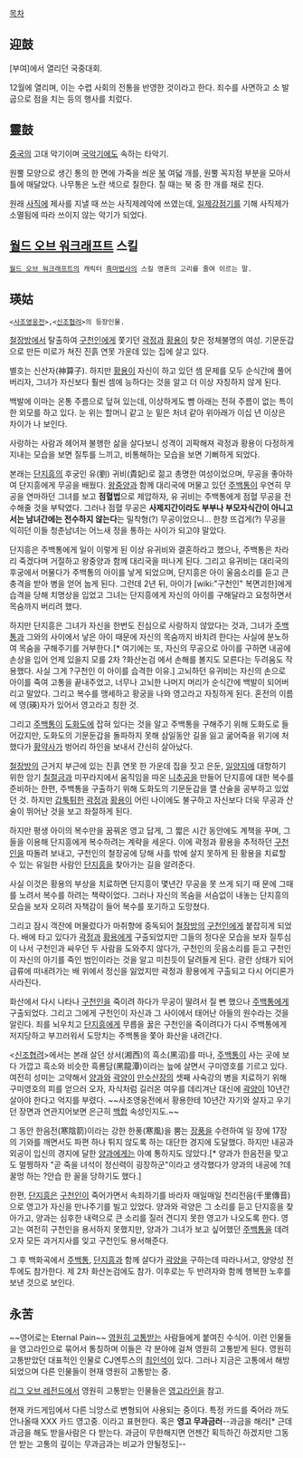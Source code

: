 [[목차]]

== 迎鼓 ==
[부여]에서 열리던 국중대회.

12월에 열리며, 이는 수렵 사회의 전통을 반영한 것이라고 한다.
죄수를 사면하고 소 발굽으로 점을 치는 등의 행사를 치렀다.

== 靈鼓 ==
[[중국]]의 고대 악기이며 [[국악기]]에도 속하는 타악기. 

원뿔 모양으로 생긴 통의 한 면에 가죽을 씌운 [[북]] 여덟 개를, 원뿔 꼭지점 부분을 모아서 틀에 매달았다. 나무통은 노란 색으로 칠한다. 칠 때는 북 중 한 개를 채로 친다.

원래 [[사직]]에 제사를 지낼 때 쓰는 사직제례악에 쓰였는데, [[일제강점기]]를 기해 사직제가 소멸됨에 따라 쓰이지 않는 악기가 되었다. 

== [[월드 오브 워크래프트]] 스킬 ==
 [[월드 오브 워크래프트]]의 캐릭터 [[흑마법사]]의 스킬 영혼의 고리를 줄여 이르는 말.

== 瑛姑 ==
 <[[사조영웅전]]>,<[[신조협려]]>의 등장인물.

[[철장방]]에서 탈출하여 [[구천인]]에게 쫓기던 [[곽정]]과 [[황용]]이 찾은 정체불명의 여성. 기문둔갑으로 만든 미로가 쳐진 진흙 연못 가운데 있는 집에 살고 있다.

별호는 신산자(神算子). 하지만 [[황용]]이 자신이 하고 있던 셈 문제를 모두 순식간에 풀어버리자, 그녀가 자신보다 훨씬 셈에 능하다는 것을 알고 더 이상 자칭하지 않게 된다.

백발에 이마는 온통 주름으로 덮혀 있는데, 이상하게도 뺨 아래는 전혀 주름이 없는 특이한 외모를 하고 있다. 눈 위는 할머니 같고 눈 밑은 처녀 같아 위아래가 이십 년 이상은 차이가 나 보인다.

사랑하는 사람과 헤어져 불행한 삶을 살다보니 성격이 괴팍해져 곽정과 황용이 다정하게 지내는 모습을 보면 질투를 느끼고, 비통해하는 모습을 보면 기뻐하게 되었다.

본래는 [[단지흥]]의 후궁인 유(劉) 귀비(貴妃)로 젊고 총명한 여성이었으며, 무공을 좋아하여 단지흥에게 무공을 배웠다. [[왕중양]]과 함께 대리국에 머물고 있던 [[주백통]]이 우연히 무공을 연마하던 그녀를 보고 '''점혈법'''으로 제압하자, 유 귀비는 주백통에게 점혈 무공을 전수해줄 것을 부탁였다. 그러나 점혈 무공은 '''사제지간이라도 부부나 부모자식간이 아니고서는 남녀간에는 전수하지 않는다'''는 밀착형(?) 무공이었으니... 한창 뜨겁게(?) 무공을 익히던 이들 청춘남녀는 어느새 정을 통하는 사이가 되고야 말았다.

단지흥은 주백통에게 일이 이렇게 된 이상 유귀비와 결혼하라고 했으나, 주백통은 차라리 죽겠다며 거절하고 왕중양과 함께 대리국을 떠나게 된다. 그리고 유귀비는 대리국의 후궁에서 머물다가 주백통의 아이를 낳게 되었으며, 단지흥은 아이 울음소리를 듣고 큰 충격을 받아 병을 얻어 눕게 된다. 그런데 2년 뒤, 아이가 [wiki:"구천인" 복면괴한]에게 습격을 당해 치명상을 입었고 그녀는 단지흥에게 자신의 아이를 구해달라고 요청하면서 목숨까지 버리려 했다.

하지만 단지흥은 그녀가 자신을 한번도 진심으로 사랑하지 않았다는 것과, 그녀가 [[주백통]]과 그와의 사이에서 낳은 아이 때문에 자신의 목숨까지 바치려 한다는 사실에 분노하여 목숨을 구해주기를 거부한다.[* 여기에는 또, 자신의 무공으로 아이를 구하면 내공에 손상을 입어 언제 있을지 모를 2차 ?화산논검 에서 손해를 볼지도 모른다는 두려움도 작용했다. 사실 그게 ?구천인 이 아이를 습격한 이유.] 고뇌하던 유귀비는 자신의 손으로 아이를 죽여 고통을 끝내주었고, 너무나 고뇌한 나머지 머리가 순식간에 백발이 되어버리고 말았다. 그리고 복수를 맹세하고 황궁을 나와 영고라고 자칭하게 된다. 혼전의 이름에 영(瑛)자가 있어서 영고라고 칭한 것.

그리고 [[주백통]]이 [[도화도]]에 잡혀 있다는 것을 알고 주백통을 구해주기 위해 도화도로 들어갔지만, 도화도의 기문둔갑을 돌파하지 못해 삼일동안 길을 잃고 굶어죽을 위기에 처했다가 [[황약사]]가 벙어리 하인을 보내서 간신히 살아났다.

[[철장방]]의 근거지 부근에 있는 진흙 연못 한 가운데 집을 짓고 은둔, [[일양지]]에 대항하기 위한 암기 [[칠절금]]과 미꾸라지에서 움직임을 따온 [[니추공]]을 만들어 단지흥에 대한 복수를 준비하는 한편, 주백통을 구출하기 위해 도화도의 기문둔갑을 깰 산술을 공부하고 있었던 것. 하지만 [[갑툭튀]]한 [[곽정]]과 [[황용]]이 어린 나이에도 불구하고 자신보다 더욱 무공과 산술이 뛰어난 것을 보고 좌절하게 된다.

하지만 평생 아이의 복수만을 꿈꿔온 영고 답게, 그 짧은 시간 동안에도 계책을 꾸며, 그들을 이용해 단지흥에게 복수하려는 계략을 세운다. 이에 곽정과 황용을 추적하던 [[구천인]]을 따돌려 보내고, 구천인의 철장공에 당해 사흘 밖에 살지 못하게 된 황용을 치료할 수 있는 유일한 사람인 [[단지흥]]을 찾아가는 길을 알려준다.

사실 이것은 황용의 부상을 치료하면 단지흥이 몇년간 무공을 못 쓰게 되기 때 문에 그때를 노려서 복수를 하려는 책략이었다. 그러나 자신의 목숨을 서슴없이 내놓는 단지흥의 모습을 보자 오히려 자책감이 들어 복수를 포기하고 도망쳤다.

그리고 잠시 객잔에 머물렀다가 마취향에 중독되어 [[철장방]]의 [[구천인]]에게 붙잡히게 되었다. 배에 타고 있다가 [[곽정]]과 [[황용]]에게 구출되었지만 그들의 정다운 모습을 보자 질투심이 나서 구천인과 싸우던 두 사람을 도와주지 않다가, 구천인의 웃음소리를 듣고 구천인이 자신의 아기를 죽인 범인이라는 것을 알고 미친듯이 달려들게 된다. 광란 상태가 되어 급류에 떠내려가는 배 위에서 정신을 잃었지만 곽정과 황용에게 구출되고 다시 어디론가 사라진다.

화산에서 다시 나타나 [[구천인]]을 죽이려 하다가 무공이 딸려서 질 뻔 했으나 [[주백통]]에게 구출되었다. 그리고 그에게 구천인이 자신과 그 사이에서 태어난 아들의 원수라는 것을 알린다. 죄를 뇌우치고 [[단지흥]]에게 무릅을 꿇은 구천인을 죽이려다가 다시 주백통에게 저지당하고 부끄러워서 도망치는 주백통을 쫓아 화산을 내려간다. 

<[[신조협려]]>에서는 본래 살던 상서(湘西)의 흑소(黑沼)를 떠나, [[주백통]]이 사는 곳에 보다 가깝고 흑소와 비슷한 흑룡담(黑龍潭)이라는 늪에 살면서 구미영호를 기르고 있다. 여전히 성미는 고약해서 [[양과]]와 [[곽양]]이 [[만수산장]]의 셋째 사숙강의 병을 치료하기 위해 구미영호의 피를 얻으러 오자, 자식처럼 길러온 여우를 데리겨난 대신에 [[곽양]]이 10년간 살아야 한다고 억지를 부렸다. ~~사조영웅전에서 황용한테 10년간 자기와 살자고 우기던 장면과 연관지어보면 은근히 [[백합]] 속성인지도.~~

그 동안 한음전(寒陰箭)이라는 강한 한풍(寒風)을 뿜는 [[장풍]]을 수련하여 일 장에 17장의 기와를 깨면서도 파편 하나 튀지 않도록 하는 대단한 경지에 도달했다. 하지만 내공과 외공이 입신의 경지에 달한 [[양과]]에게는 아예 통하지도 않았다.[* 양과가 한음전을 맞고도 멀쩡하자 "곧 죽을 녀석이 정신력이 굉장하군"이라고 생각했다가 양과의 내공에 ?데꿀멍 하는 ?안습 한 꼴을 당하기도 했다.]

한편, [[단지흥]]은 [[구천인]]이 죽어가면서 속죄하기를 바라자 매일매일 천리전음(千里傳音)으로 영고가 자신을 만나주기를 빌고 있었다. 양과와 곽양은 그 소리를 듣고 단지흥을 찾아가고, 양과는 심후한 내력으로 큰 소리를 질러 견디지 못한 영고가 나오도록 한다. 영고는 여전히 구천인을 용서하지 못했지만, 양과가 그녀가 보고 싶어했던 [[주백통]]을 데려오자 모든 과거지사를 잊고 구천인도 용서해준다.

그 후 백화곡에서 [[주백통]], [[단지흥]]과 함께 살다가 [[곽양]]을 구하는데 따라나서고, 양양성 전투에도 참가한다. 제 2차 화산논검에도 참가. 이후로는 두 반려자와 함께 행복한 노후를 보낸 것으로 보인다.

== 永苦 ==
~~영어로는 Eternal Pain~~
[[영원히 고통받는]] 사람들에게 붙여진 수식어. 이런 인물들을 영고라인으로 묶어서 통칭하며 이들은 각 분야에 걸쳐 영원히 고통받게 된다. 영원히 고통받았던 대표적인 인물로 CJ엔투스의 [[최인석]]이 있다. 그러나 지금은 고통에서 해방되었으며 다른 인물들이 현재 영원히 고통받는 중.

[[리그 오브 레전드]]에서 영원히 고통받는 인물들은 [[영고라인]]을 참고.

현재 카드게임에서 다른 늬앙스로 변형되어 사용되는 중이다. 특정 카드를 죽어라 까도 안나올때 XXX 카드 영고중. 이라고 표현한다. 혹은 '''영고 무과금러'''--과금을 해라[* 근데 과금을 해도 받을사람은 다 받는다. 과금이 무한해지면 언젠간 획득하긴 하겠지만 그동안 받는 고통의 깊이는 무과금과는 비교가 안될정도]--
